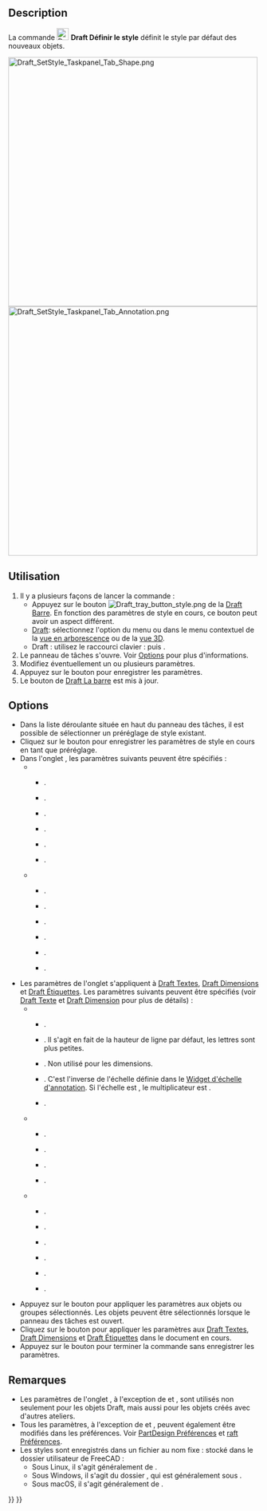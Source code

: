 <languages/>

{{Docnav/fr
|[[Draft_SelectPlane/fr|Plan de travail]]
|[[Draft_ToggleConstructionMode/fr|Basculer en mode construction]]
|[[Draft_Workbench/fr|Draft]]
|IconL=Draft_SelectPlane.svg
|IconR=Draft_ToggleConstructionMode.svg
|IconC=Workbench_Draft.svg
}}

{{GuiCommand/fr
|Name=Draft SetStyle
|Name/fr=Draft Définir le style
|MenuLocation=Utilitaires → Définir le style
|Workbenches=[[Draft_Workbench/fr|Draft]], [[BIM_Workbench/fr|BIM]]
|Shortcut=Draft : {{KEY|S}} {{KEY|S}}
|Version=0.19
|SeeAlso=[[Draft_AnnotationStyleEditor/fr|Draft Éditer le style des annotations]], [[Draft_ApplyStyle/fr|Draft Appliquer le style]]
}}

==Description==

La commande [[Image:Draft_SetStyle.svg|24px]] '''Draft Définir le style''' définit le style par défaut des nouveaux objets.

[[Image:Draft_SetStyle_Taskpanel_Tab_Shape.png|x500px]] [[Image:Draft_SetStyle_Taskpanel_Tab_Annotation.png|x500px]]
{{Caption|Les deux onglets du panneau de tâches des paramètres de style ({{Version/fr|1.0}})}}

<span id="Usage"></span>
==Utilisation==

# Il y a plusieurs façons de lancer la commande :
#* Appuyez sur le bouton [[Image:Draft_tray_button_style.png]] de la [[Draft_Tray/fr|Draft Barre]]. En fonction des paramètres de style en cours, ce bouton peut avoir un aspect différent.
#* [[Draft_Workbench/fr|Draft]]: sélectionnez l'option {{MenuCommand|Utilitaires → [[Image:Draft_SetStyle.svg|16px]] Définir le style}} du menu ou dans le menu contextuel de la [[Tree_view/fr|vue en arborescence]] ou de la [[3D_view/fr|vue 3D]].
#* Draft : utilisez le raccourci clavier : {{KEY|S}} puis {{KEY|S}}.
# Le panneau de tâches {{MenuCommand|Paramètres de style}} s'ouvre. Voir [[#Options|Options]] pour plus d'informations.
# Modifiez éventuellement un ou plusieurs paramètres.
# Appuyez sur le bouton {{Button|OK}} pour enregistrer les paramètres.
# Le bouton de [[Draft_Tray/fr|Draft La barre]] est mis à jour.

==Options==

* Dans la liste déroulante située en haut du panneau des tâches, il est possible de sélectionner un préréglage de style existant.
* Cliquez sur le bouton {{Button|[[Image:Document-save.svg|16px]]}} pour enregistrer les paramètres de style en cours en tant que préréglage.
* Dans l'onglet {{MenuCommand|Forme}}, les paramètres suivants peuvent être spécifiés :
** {{MenuCommand|Apparence des formes}}
*** {{MenuCommand|Couleur des formes}}.
*** {{MenuCommand|Couleur autour des formes}}. {{Version/fr|1.0}}
*** {{MenuCommand|Couleur émissive des formes}}. {{Version/fr|1.0}}
*** {{MenuCommand|Couleur spéculaire des formes}}. {{Version/fr|1.0}}
*** {{MenuCommand|Transparence des formes}}.
*** {{MenuCommand|Brillance des formes}}. {{Version/fr|1.0}}
** {{MenuCommand|Autre}}
*** {{MenuCommand|Couleur des lignes}}.
*** {{MenuCommand|Largeur des lignes}}.
*** {{MenuCommand|Couleur des points}}. {{Version/fr|1.0}}
*** {{MenuCommand|Taille des points}}. {{Version/fr|1.0}}
*** {{MenuCommand|Style de trait}}.
*** {{MenuCommand|Mode d'affichage}}.
* Les paramètres de l'onglet {{MenuCommand|Annotation}} s'appliquent à [[Draft_Text/fr|Draft Textes]], [[Draft_Dimension/fr|Draft Dimensions]] et [[Draft_Label/fr|Draft Étiquettes]]. Les paramètres suivants peuvent être spécifiés (voir [[Draft_Text/fr#Vue|Draft Texte]] et [[Draft_Dimension/fr#Vue|Draft Dimension]] pour plus de détails) :
** {{MenuCommand|Textes}}
*** {{MenuCommand|Nom de la police}}.
*** {{MenuCommand|Taille de la police}}. Il s'agit en fait de la hauteur de ligne par défaut, les lettres sont plus petites.
*** {{MenuCommand|Espace interlignes}}. Non utilisé pour les dimensions.
*** {{MenuCommand|Multiplicateur d'échelle}}. C'est l'inverse de l'échelle définie dans le [[Draft_annotation_scale_widget/fr|Widget d'échelle d'annotation]]. Si l'échelle est {{value|1:100}}, le multiplicateur est {{value|100}}. {{Version/fr|1.0}}
*** {{MenuCommand|Couleur des textes}}.
** {{MenuCommand|Lignes et flèches}}
*** {{MenuCommand|Largeur des lignes}}. {{Version/fr|1.0}}
*** {{MenuCommand|Type des flèches}}.
*** {{MenuCommand|Taille des flèches}}.
*** {{MenuCommand|Couleur des lignes et flèches}}. {{Version/fr|1.0}}
** {{MenuCommand|Dimensions}}
*** {{MenuCommand|Afficher l'unité}}.
*** {{MenuCommand|Substitution d’unité}}.
*** {{MenuCommand|Dépassement des lignes de dimension}}. {{Version/fr|0.21}}
*** {{MenuCommand|Longueur des lignes d'extension}}. {{Version/fr|0.21}}
*** {{MenuCommand|Dépassement des lignes d'extension}}. {{Version/fr|0.21}}
*** {{MenuCommand|Espacement du texte}}.
* Appuyez sur le bouton {{Button|[[Image:Draft_SetStyle.svg|16px]] Sélectionné}} pour appliquer les paramètres aux objets ou groupes sélectionnés. Les objets peuvent être sélectionnés lorsque le panneau des tâches est ouvert.
* Cliquez sur le bouton {{Button|[[Image:Draft_Text.svg|16px]] Annotations}} pour appliquer les paramètres aux [[Draft_Text/fr|Draft Textes]], [[Draft_Dimension/fr|Draft Dimensions]] et [[Draft_Label/fr|Draft Étiquettes]] dans le document en cours. {{Version|0.21}}
* Appuyez sur le bouton {{Button|Annuler}} pour terminer la commande sans enregistrer les paramètres.

<span id="Notes"></span>
==Remarques==

* Les paramètres de l'onglet {{MenuCommand|Forme}}, à l'exception de {{MenuCommand|Style de trait}} et {{MenuCommand|Mode d'affichage}}, sont utilisés non seulement pour les objets Draft, mais aussi pour les objets créés avec d'autres ateliers.
* Tous les paramètres, à l'exception de {{MenuCommand|Style de trait}} et {{MenuCommand|Mode d'affichage}}, peuvent également être modifiés dans les préférences. Voir [[PartDesign_Preferences/fr#Aspect_de_la_forme|PartDesign Préférences]] et [[Draft_Preferences/fr#Textes_et_dimensions|raft Préférences]].
* Les styles sont enregistrés dans un fichier au nom fixe : {{FileName|StylePresets.json}} stocké dans le dossier utilisateur de FreeCAD {{FileName|Draft}} :
** Sous Linux, il s'agit généralement de {{FileName|/home/<username>/.local/share/FreeCAD/Draft/}}.
** Sous Windows, il s'agit du dossier {{FileName|%APPDATA%\FreeCAD\\Draft}}, qui est généralement sous {{FileName|C:\Users\<username>\Appdata\Roaming\FreeCAD\Draft}}.
** Sous macOS, il s'agit généralement de {{FileName|/Users/<username>/Library/Preferences/FreeCAD/Draft/}}.


{{Docnav/fr
|[[Draft_SelectPlane/fr|Plan de travail]]
|[[Draft_ToggleConstructionMode/fr|Basculer en mode construction]]
|[[Draft_Workbench/fr|Draft]]
|IconL=Draft_SelectPlane.svg
|IconR=Draft_ToggleConstructionMode.svg
|IconC=Workbench_Draft.svg
}}

{{Draft Tools navi{{#translation:}}}}
{{Userdocnavi{{#translation:}}}}